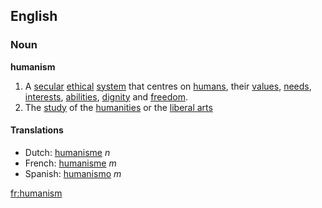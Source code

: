 ==English==
===Noun===
'''humanism'''

# A [[secular]] [[ethical]] [[system]] that centres on [[human]]s, their [[value]]s, [[need]]s, [[interest]]s, [[ability|abilities]], [[dignity]] and [[freedom]].
# The [[study]] of the [[humanities]] or the [[liberal arts]]

====Translations====
*Dutch: [[humanisme]] ''n''
*French: [[humanisme]] ''m''
*Spanish: [[humanismo]] ''m''

[[fr:humanism]]
